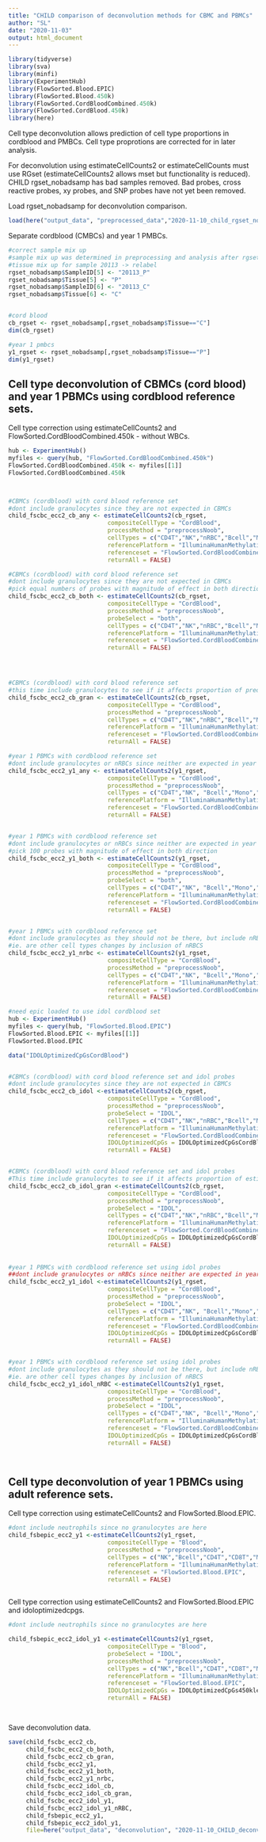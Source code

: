 ---
title: "CHILD comparison of deconvolution methods for CBMC and PBMCs"
author: "SL"
date: "2020-11-03"
output: html_document
---

```{r libraries, message=FALSE, warning=FALSE}
library(tidyverse)
library(sva)
library(minfi)
library(ExperimentHub)
library(FlowSorted.Blood.EPIC)
library(FlowSorted.Blood.450k)
library(FlowSorted.CordBloodCombined.450k)
library(FlowSorted.CordBlood.450k)
library(here)
```

Cell type deconvolution allows prediction of cell type proportions in cordblood and PMBCs. Cell type proprotions are corrected for in later analysis. 

For deconvolution using estimateCellCounts2 or estimateCellCounts must use RGset (estimateCellCounts2 allows mset but functionality is reduced). CHILD rgset_nobadsamp has bad samples removed. Bad probes, cross reactive probes, xy probes, and SNP probes have not yet been removed.  

Load rgset_nobadsamp for deconvolution comparison.  
```{r load_rgset}
load(here("output_data", "preprocessed_data","2020-11-10_child_rgset_nobadsamp.RData"))
```

Separate cordblood (CMBCs) and year 1 PMBCs.
```{r separate_tissues}
#correct sample mix up 
#sample mix up was determined in preprocessing and analysis after rgset_nobadsamp was generated
#tissue mix up for sample 20113 -> relabel
rgset_nobadsamp$SampleID[5] <- "20113_P"
rgset_nobadsamp$Tissue[5] <- "P"
rgset_nobadsamp$SampleID[6] <- "20113_C"
rgset_nobadsamp$Tissue[6] <- "C"


#cord blood 
cb_rgset <- rgset_nobadsamp[,rgset_nobadsamp$Tissue=="C"]
dim(cb_rgset)

#year 1 pmbcs
y1_rgset <- rgset_nobadsamp[,rgset_nobadsamp$Tissue=="P"]
dim(y1_rgset)
```

## Cell type deconvolution of CBMCs (cord blood) and year 1 PBMCs using cordblood reference sets. 

Cell type correction using estimateCellCounts2 and FlowSorted.CordBloodCombined.450k - without WBCs.  
```{r child_fscbc_ecc2}
hub <- ExperimentHub()
myfiles <- query(hub, "FlowSorted.CordBloodCombined.450k")
FlowSorted.CordBloodCombined.450k <- myfiles[[1]]
FlowSorted.CordBloodCombined.450k



#CBMCs (cordblood) with cord blood reference set 
#dont include granulocytes since they are not expected in CBMCs
child_fscbc_ecc2_cb_any <- estimateCellCounts2(cb_rgset, 
                            compositeCellType = "CordBlood",
                            processMethod = "preprocessNoob",
                            cellTypes = c("CD4T","NK","nRBC","Bcell","Mono","CD8T"), 
                            referencePlatform = "IlluminaHumanMethylation450k",
                            referenceset = "FlowSorted.CordBloodCombined.450k",
                            returnAll = FALSE) 

#CBMCs (cordblood) with cord blood reference set 
#dont include granulocytes since they are not expected in CBMCs
#pick equal numbers of probes with magnitude of effect in both directions
child_fscbc_ecc2_cb_both <- estimateCellCounts2(cb_rgset, 
                            compositeCellType = "CordBlood",
                            processMethod = "preprocessNoob",
                            probeSelect = "both",
                            cellTypes = c("CD4T","NK","nRBC","Bcell","Mono","CD8T"), 
                            referencePlatform = "IlluminaHumanMethylation450k",
                            referenceset = "FlowSorted.CordBloodCombined.450k",
                            returnAll = FALSE) 




#CBMCs (cordblood) with cord blood reference set 
#this time include granulocytes to see if it affects proportion of predicted nRBCs
child_fscbc_ecc2_cb_gran <- estimateCellCounts2(cb_rgset, 
                            compositeCellType = "CordBlood",
                            processMethod = "preprocessNoob",
                            cellTypes = c("CD4T","NK","nRBC","Bcell","Mono","CD8T", "Gran"), 
                            referencePlatform = "IlluminaHumanMethylation450k",
                            referenceset = "FlowSorted.CordBloodCombined.450k",
                            returnAll = FALSE) 

#year 1 PBMCs with cordblood reference set
#dont include granulocytes or nRBCs since neither are expected in year 1 PBMCs
child_fscbc_ecc2_y1_any <- estimateCellCounts2(y1_rgset, 
                            compositeCellType = "CordBlood",
                            processMethod = "preprocessNoob",
                            cellTypes = c("CD4T","NK", "Bcell","Mono","CD8T"), 
                            referencePlatform = "IlluminaHumanMethylation450k",
                            referenceset = "FlowSorted.CordBloodCombined.450k",
                            returnAll = FALSE) 


#year 1 PBMCs with cordblood reference set
#dont include granulocytes or nRBCs since neither are expected in year 1 PBMCs
#pick 100 probes with magnitude of effect in both direction
child_fscbc_ecc2_y1_both <- estimateCellCounts2(y1_rgset, 
                            compositeCellType = "CordBlood",
                            processMethod = "preprocessNoob",
                            probeSelect = "both",
                            cellTypes = c("CD4T","NK", "Bcell","Mono","CD8T"), 
                            referencePlatform = "IlluminaHumanMethylation450k",
                            referenceset = "FlowSorted.CordBloodCombined.450k",
                            returnAll = FALSE) 


#year 1 PBMCs with cordblood reference set
#dont include granulocytes as they should not be there, but include nRBCs to see what happens
#ie. are other cell types changes by inclusion of nRBCS
child_fscbc_ecc2_y1_nrbc <- estimateCellCounts2(y1_rgset, 
                            compositeCellType = "CordBlood",
                            processMethod = "preprocessNoob",
                            cellTypes = c("CD4T","NK", "Bcell","Mono","CD8T", "nRBC"), 
                            referencePlatform = "IlluminaHumanMethylation450k",
                            referenceset = "FlowSorted.CordBloodCombined.450k",
                            returnAll = FALSE) 
```

```{r child_fscbc_ecc2_idol}
#need epic loaded to use idol cordblood set
hub <- ExperimentHub()
myfiles <- query(hub, "FlowSorted.Blood.EPIC")
FlowSorted.Blood.EPIC <- myfiles[[1]]
FlowSorted.Blood.EPIC

data("IDOLOptimizedCpGsCordBlood")


#CBMCs (cordblood) with cord blood reference set and idol probes
#dont include granulocytes since they are not expected in CBMCs
child_fscbc_ecc2_cb_idol <-estimateCellCounts2(cb_rgset, 
                            compositeCellType = "CordBlood",
                            processMethod = "preprocessNoob",
                            probeSelect = "IDOL",
                            cellTypes = c("CD4T","NK","nRBC","Bcell","Mono","CD8T"), 
                            referencePlatform = "IlluminaHumanMethylation450k",
                            referenceset = "FlowSorted.CordBloodCombined.450k",
                            IDOLOptimizedCpGs = IDOLOptimizedCpGsCordBlood, 
                            returnAll = FALSE) 


#CBMCs (cordblood) with cord blood reference set and idol probes
#This time include granulocytes to see if it affects proportion of estimated nRBCs
child_fscbc_ecc2_cb_idol_gran <-estimateCellCounts2(cb_rgset, 
                            compositeCellType = "CordBlood",
                            processMethod = "preprocessNoob",
                            probeSelect = "IDOL",
                            cellTypes = c("CD4T","NK","nRBC","Bcell","Mono","CD8T", "Gran"), 
                            referencePlatform = "IlluminaHumanMethylation450k",
                            referenceset = "FlowSorted.CordBloodCombined.450k",
                            IDOLOptimizedCpGs = IDOLOptimizedCpGsCordBlood, 
                            returnAll = FALSE) 
     
     
#year 1 PBMCs with cordblood reference set using idol probes
##dont include granulocytes or nRBCs since neither are expected in year 1 PBMCs
child_fscbc_ecc2_y1_idol <-estimateCellCounts2(y1_rgset, 
                            compositeCellType = "CordBlood",
                            processMethod = "preprocessNoob",
                            probeSelect = "IDOL",
                            cellTypes = c("CD4T","NK", "Bcell","Mono","CD8T"), 
                            referencePlatform = "IlluminaHumanMethylation450k",
                            referenceset = "FlowSorted.CordBloodCombined.450k",
                            IDOLOptimizedCpGs = IDOLOptimizedCpGsCordBlood, 
                            returnAll = FALSE) 


#year 1 PBMCs with cordblood reference set using idol probes
#dont include granulocytes as they should not be there, but include nRBCs to see what happens
#ie. are other cell types changes by inclusion of nRBCS
child_fscbc_ecc2_y1_idol_nRBC <-estimateCellCounts2(y1_rgset, 
                            compositeCellType = "CordBlood",
                            processMethod = "preprocessNoob",
                            probeSelect = "IDOL",
                            cellTypes = c("CD4T","NK", "Bcell","Mono","CD8T", "nRBC"), 
                            referencePlatform = "IlluminaHumanMethylation450k",
                            referenceset = "FlowSorted.CordBloodCombined.450k",
                            IDOLOptimizedCpGs = IDOLOptimizedCpGsCordBlood, 
                            returnAll = FALSE) 

          
```


## Cell type deconvolution of year 1 PBMCs using adult reference sets. 

Cell type correction using estimateCellCounts2 and FlowSorted.Blood.EPIC.  
```{r child_fsbepic_ecc2}
#dont include neutrophils since no granulocytes are here
child_fsbepic_ecc2_y1 <-estimateCellCounts2(y1_rgset, 
                            compositeCellType = "Blood",
                            processMethod = "preprocessNoob",
                            cellTypes = c("NK","Bcell","CD4T","CD8T","Mono"), 
                            referencePlatform = "IlluminaHumanMethylation450k",
                            referenceset = "FlowSorted.Blood.EPIC",
                            returnAll = FALSE) 
     
```

Cell type correction using estimateCellCounts2 and FlowSorted.Blood.EPIC and idoloptimizedcpgs.  
```{r child_fsbepic_ecc2_ido}
#dont include neutrophils since no granulocytes are here

child_fsbepic_ecc2_idol_y1 <-estimateCellCounts2(y1_rgset, 
                            compositeCellType = "Blood",
                            probeSelect = "IDOL",
                            processMethod = "preprocessNoob",
                            cellTypes = c("NK","Bcell","CD4T","CD8T","Mono"), 
                            referencePlatform = "IlluminaHumanMethylation450k",
                            referenceset = "FlowSorted.Blood.EPIC",
                            IDOLOptimizedCpGs = IDOLOptimizedCpGs450klegacy, 
                            returnAll = FALSE) 
     



```


Save deconvolution data.    
```{r deconvo_data}
save(child_fscbc_ecc2_cb,
     child_fscbc_ecc2_cb_both,
     child_fscbc_ecc2_cb_gran,
     child_fscbc_ecc2_y1,
     child_fscbc_ecc2_y1_both,
     child_fscbc_ecc2_y1_nrbc,
     child_fscbc_ecc2_idol_cb,
     child_fscbc_ecc2_idol_cb_gran, 
     child_fscbc_ecc2_idol_y1,
     child_fscbc_ecc2_idol_y1_nRBC,
     child_fsbepic_ecc2_y1,
     child_fsbepic_ecc2_idol_y1,
     file=here("output_data", "deconvolution", "2020-11-10_CHILD_deconvolution_method_comparison.Rdata"))
```



